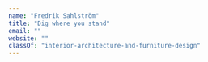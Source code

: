 ```yaml
---
name: "Fredrik Sahlström"
title: "Dig where you stand"
email: ""
website: ""
classOf: "interior-architecture-and-furniture-design"
---
```







<ImageZoom
  preview={preview241}
  zoom={zoom241}
  caption=""
/>

<ImageZoom
  preview={preview242}
  zoom={zoom242}
  caption=""
  isTallImage={true}
/>

<ImageZoom
  preview={preview243}
  zoom={zoom243}
  caption=""
  isTallImage={true}
/>

<ImageZoom
  preview={preview244}
  zoom={zoom244}
  caption=""
  isTallImage={true}
/>







